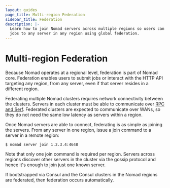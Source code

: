 ```yaml
---
layout: guides
page_title: Multi-region Federation
sidebar_title: Federation
description: |-
  Learn how to join Nomad servers across multiple regions so users can submit
  jobs to any server in any region using global federation.
---
```


# Multi-region Federation

Because Nomad operates at a regional level, federation is part of Nomad core.
Federation enables users to submit jobs or interact with the HTTP API targeting
any region, from any server, even if that server resides in a different region.

Federating multiple Nomad clusters requires network connectivity between the
clusters. Servers in each cluster must be able to communicate over [RPC and
Serf][ports]. Federated clusters are expected to communicate over WANs, so they
do not need the same low latency as servers within a region.

Once Nomad servers are able to connect, federating is as simple as joining the
servers. From any server in one region, issue a join command to a server in a
remote region:

```shell
$ nomad server join 1.2.3.4:4648
```

Note that only one join command is required per region. Servers across regions
discover other servers in the cluster via the gossip protocol and hence it's
enough to join just one known server.

If bootstrapped via Consul and the Consul clusters in the Nomad regions are
federated, then federation occurs automatically.

[ports]: /guides/install/production/requirements#ports-used
